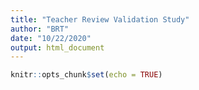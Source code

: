 ```yaml
---
title: "Teacher Review Validation Study"
author: "BRT"
date: "10/22/2020"
output: html_document
---
```


```r
knitr::opts_chunk$set(echo = TRUE)
```
